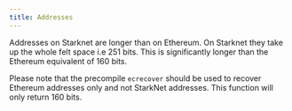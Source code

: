 ```yaml
---
title: Addresses
---
```


Addresses on Starknet are longer than on Ethereum. On Starknet they take up the whole felt space i.e 251 bits.
This is significantly longer than the Ethereum equivalent of 160 bits.

Please note that the precompile `ecrecover` should be used to recover Ethereum addresses only and not StarkNet addresses.
This function will only return 160 bits.
